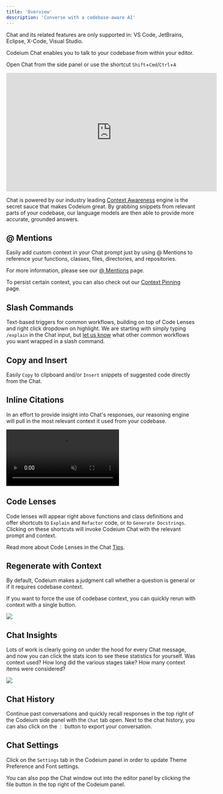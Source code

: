 ```yaml
---
title: 'Overview'
description: 'Converse with a codebase-aware AI'
---
```


<Note>
Chat and its related features are only supported in: VS Code, JetBrains, Eclipse, X-Code, Visual Studio.
</Note>

Codeium Chat enables you to talk to your codebase from within your editor. 

Open Chat from the side panel or use the shortcut `Shift`+`Cmd`/`Ctrl`+`A`

<iframe width="560" height="315" src="https://www.youtube.com/embed/0I0HAeZGKjQ?si=qjy6UtoVs9_SFnnE" title="YouTube video player" frameborder="0" allow="accelerometer; autoplay; clipboard-write; encrypted-media; gyroscope; picture-in-picture; web-share" referrerpolicy="strict-origin-when-cross-origin" allowfullscreen></iframe>

Chat is powered by our industry leading [Context Awareness](/contextawareness/overview.mdx) engine is the secret sauce that makes Codeium great. By grabbing snippets from relevant parts of your codebase, our language models are then able to provide more accurate, grounded answers.


## @ Mentions 

Easily add custom context in your Chat prompt just by using @ Mentions to reference your functions, classes, files, directories, and repositories.

For more information, please see our [@ Mentions](/chat/atmentions) page.

To persist certain context, you can also check out our [Context Pinning](/contextawareness/contextpinning) page.

## Slash Commands

Text-based triggers for common workflows, building on top of Code Lenses and right click dropdown on highlight. We are starting with simply typing `/explain` in the Chat input, but [let us know](https://codeium.canny.io/feature-requests/) what other common workflows you want wrapped in a slash command.

## Copy and Insert

Easily `Copy` to clipboard and/or `Insert` snippets of suggested code directly from the Chat.

## Inline Citations

In an effort to provide insight into Chat's responses, our reasoning engine will pull in the most relevant context it used from your codebase.

<video
  autoPlay
  muted
  loop
  playsInline
  className="w-full aspect-video"
  src="https://exafunction.github.io/public/videos/chat/inline-citations.mp4">
</video>

## Code Lenses

Code lenses will appear right above functions and class definitions and offer shortcuts to `Explain` and `Refactor` code, or to `Generate Docstrings`. Clicking on these shortcuts will invoke Codeium Chat with the relevant prompt and context.

Read more about Code Lenses in the Chat [Tips](/chat/codelenses).

## Regenerate with Context

By default, Codeium makes a judgment call whether a question is general or if it requires codebase context. 

If you want to force the use of codebase context, you can quickly rerun with context with a single button.

<img src="https://exafunction.github.io/public/images/chat/regenerate-with-context.png"/>

## Chat Insights

Lots of work is clearly going on under the hood for every Chat message, and now you can click the stats icon to see these statistics for yourself. Was context used? How long did the various stages take? How many context items were considered?

<img src="https://exafunction.github.io/public/images/chat/stats.png"/> 

## Chat History 

Continue past conversations and quickly recall responses in the top right of the Codeium side panel with the `Chat` tab open. Next to the chat history, you can also click on the `⋮` button to export your conversation.

## Chat Settings

Click on the `Settings` tab in the Codeium panel in order to update Theme Preference and Font settings. 

You can also pop the Chat window out into the editor panel by clicking the file button in the top right of the Codeium panel. 